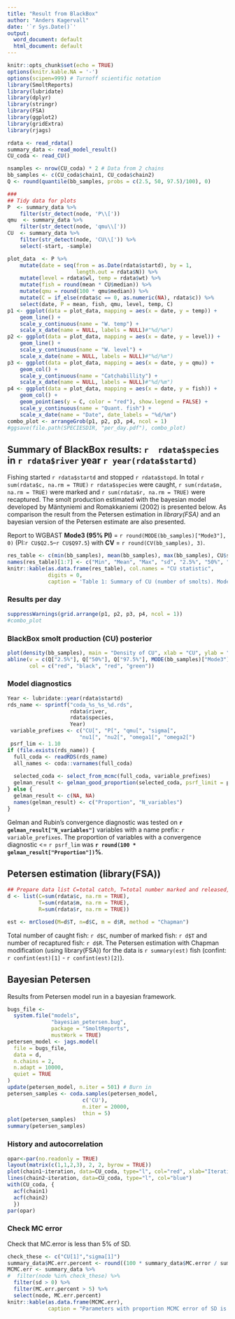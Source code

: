 ```yaml
---
title: "Result from BlackBox"
author: "Anders Kagervall"
date: '`r Sys.Date()`'
output:
  word_document: default
  html_document: default
---
```



```r
knitr::opts_chunk$set(echo = TRUE)
options(knitr.kable.NA = '-')
options(scipen=999) # Turnoff scientific notation
library(SmoltReports)
library(lubridate)
library(dplyr)
library(stringr)
library(FSA)
library(ggplot2)
library(gridExtra)
library(rjags)

rdata <- read_rdata()
summary_data <- read_model_result()
CU_coda <- read_CU()

nsamples <- nrow(CU_coda) * 2 # Data from 2 chains
bb_samples <- c(CU_coda$chain1, CU_coda$chain2)
Q <- round(quantile(bb_samples, probs = c(2.5, 50, 97.5)/100), 0)

###
## Tidy data for plots
P  <- summary_data %>%
    filter(str_detect(node, 'P\\['))
qmu  <- summary_data %>%
    filter(str_detect(node, 'qmu\\['))
CU  <- summary_data %>%
    filter(str_detect(node, 'CU\\[')) %>%
    select(-start, -sample)

plot_data  <- P %>%
    mutate(date = seq(from = as.Date(rdata$startd), by = 1,
                      length.out = rdata$N)) %>%
    mutate(level = rdata$wl, temp = rdata$wt) %>%
    mutate(fish = round(mean * CU$median)) %>%
    mutate(qmu = round(100 * qmu$median)) %>%
    mutate(C = if_else(rdata$c == 0, as.numeric(NA), rdata$c)) %>%
    select(date, P = mean, fish, qmu, level, temp, C)
p1 <- ggplot(data = plot_data, mapping = aes(x = date, y = temp)) +
    geom_line() +
    scale_y_continuous(name = "W. temp") +
    scale_x_date(name = NULL, labels = NULL)#"%d/%m")
p2 <- ggplot(data = plot_data, mapping = aes(x = date, y = level)) +
    geom_line() +
    scale_y_continuous(name = "W. level") +
    scale_x_date(name = NULL, labels = NULL)#"%d/%m")
p3 <- ggplot(data = plot_data, mapping = aes(x = date, y = qmu)) +
    geom_col() +
    scale_y_continuous(name = "Catchabillity") +
    scale_x_date(name = NULL, labels = NULL)#"%d/%m")
p4 <- ggplot(data = plot_data, mapping = aes(x = date, y = fish)) +
    geom_col() +
    geom_point(aes(y = C, color = "red"), show.legend = FALSE) +
    scale_y_continuous(name = "Quant. fish") +
    scale_x_date(name = "Date", date_labels = "%d/%m")
combo_plot <- arrangeGrob(p1, p2, p3, p4, ncol = 1)
#ggsave(file.path(SPECIESDIR, "per_day.pdf"), combo_plot)

```

## Summary of BlackBox results: `r  rdata$species` in `r rdata$river`  year `r year(rdata$startd)`

Fishing started `r rdata$startd` and stopped `r rdata$stopd`. In total 
`r sum(rdata$c, na.rm = TRUE)` `r rdata$species` were caught, `r sum(rdata$m, na.rm = TRUE)`
were marked and
`r sum(rdata$r, na.rm = TRUE)` were recaptured.
The smolt production estimated with the bayesian model
developed by Mäntyniemi and Romakkaniemi (2002) is presented below. As comparison the result
from the Petersen estimation in *library(FSA)* and an bayesian version of the Petersen estimate
are also presented.

Report to WGBAST **Mode3 (95% PI)** = `r round(MODE(bb_samples)["Mode3"], 0)` (PI:`r CU$Q2.5`--`r CU$Q97.5`) with **CV** = `r round(CV(bb_samples), 3)`.


```r
res_table <- c(min(bb_samples), mean(bb_samples), max(bb_samples), CU$sd, CU$Q2.5, CU$median, CU$Q97.5, MODE(bb_samples))
names(res_table)[1:7] <- c("Min", "Mean", "Max", "sd", "2.5%", "50%", "97.5%")
knitr::kable(as.data.frame(res_table), col.names = "CU statistic",
             digits = 0,
             caption = 'Table 1: Summary of CU (number of smolts). Mode1 is calculated as "median / (cv * cv +1)", Mode2 is the most common data value in the sample and Mode3 is the max value of the density function.')
```

### Results per day

```r
suppressWarnings(grid.arrange(p1, p2, p3, p4, ncol = 1))
#combo_plot
```

### BlackBox smolt production (CU) posterior

```r
plot(density(bb_samples), main = "Density of CU", xlab = "CU", ylab = "Density")
abline(v = c(Q["2.5%"], Q["50%"], Q["97.5%"], MODE(bb_samples)["Mode3"]), lty=2, lwd=.8,
       col = c("red", "black", "red", "green"))
```
### Model diagnostics

```r
Year <- lubridate::year(rdata$startd)
rds_name <- sprintf("coda_%s_%s_%d.rds",
                    rdata$river,
                    rdata$species,
                    Year)
 variable_prefixes <- c("CU[", "P[", "qmu[", "sigma[",
                       "nu1[", "nu2[", "omega1[", "omega2[")
 psrf_lim <- 1.10
if (file.exists(rds_name)) {
  full_coda <- readRDS(rds_name)
  all_names <- coda::varnames(full_coda)
 
  selected_coda <- select_from_mcmc(full_coda, variable_prefixes)
  gelman_result <- gelman_good_proportion(selected_coda, psrf_limit = psrf_lim)
} else {
  gelman_result <- c(NA, NA)
  names(gelman_result) <- c("Proportion", "N_variables")
}
```

Gelman and Rubin's convergence diagnostic was tested on **`r gelman_result["N_variables"]`**
variables with a name prefix: `r variable_prefixes`. The proportion of variables with a convergence
diagnostic <= `r psrf_lim` was **`r round(100 * gelman_result["Proportion"])`%**.

## Petersen estimation (library(FSA))
```r

## Prepare data list C=total catch, T=total number marked and released, R=total number recaptured
d <- list(C=sum(rdata$c, na.rm = TRUE),
          T=sum(rdata$m, na.rm = TRUE),
          R=sum(rdata$r, na.rm = TRUE))

est <- mrClosed(M=d$T, n=d$C, m = d$R, method = "Chapman")
```

Total number of caught fish: `r d$C`, number of marked fish: `r d$T` and number of recaptured fish: `r d$R`.
The Petersen estimation with Chapman modification (using library(FSA)) for the data is `r summary(est)` fish (confint: `r confint(est)[1]` - `r confint(est)[2]`).

## Bayesian Petersen

Results from Petersen model run in a bayesian framework.

```r
bugs_file <-
  system.file("models",
              "bayesian_petersen.bug",
              package = "SmoltReports",
              mustWork = TRUE)
petersen_model <- jags.model(
  file = bugs_file,
  data = d,
  n.chains = 2,
  n.adapt = 10000,
  quiet = TRUE
)
update(petersen_model, n.iter = 501) # Burn in
petersen_samples <- coda.samples(petersen_model,
                        c('CU'),
                        n.iter = 20000,
                        thin = 5)
plot(petersen_samples)
summary(petersen_samples)
```


### History and autocorrelation

```r
opar<-par(no.readonly = TRUE)
layout(matrix(c(1,1,2,3), 2, 2, byrow = TRUE))
plot(chain1~iteration, data=CU_coda, type="l", col="red", xlab="Iteration", ylab="CU")
lines(chain2~iteration, data=CU_coda, type="l", col="blue")
with(CU_coda, {
  acf(chain1)
  acf(chain2)
  })
par(opar)
```

### Check MC error


Check that MC.error is less than 5% of SD.
```r
check_these <- c("CU[1]","sigma[1]")
summary_data$MC.err.percent <- round((100 * summary_data$MC.error / summary_data$sd), 2)
MCMC.err <- summary_data %>%
#  filter(node %in% check_these) %>%
  filter(sd > 0) %>%
  filter(MC.err.percent > 5) %>%
  select(node, MC.err.percent)
knitr::kable(as.data.frame(MCMC.err),
             caption = "Parameters with proportion MCMC error of SD is greater than 5 %.")
```

